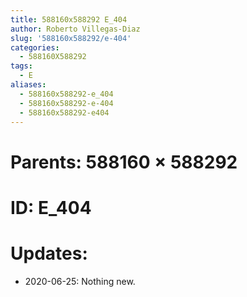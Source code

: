 ```yaml
---
title: 588160x588292 E_404
author: Roberto Villegas-Diaz
slug: '588160x588292/e-404'
categories:
  - 588160X588292
tags:
  - E
aliases:
  - 588160x588292-e_404
  - 588160x588292-e-404
  - 588160x588292-e404
---
```


# **Parents**: 588160 $\times$ 588292
# **ID**: E_404
# **Updates**: 
 - 2020-06-25: Nothing new.

